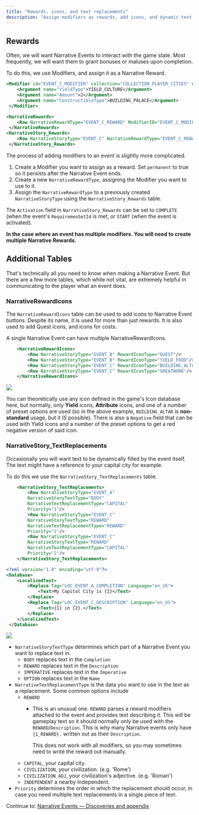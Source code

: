 ```yaml
---
title: "Rewards, icons, and text replacements"
description: "Assign modifiers as rewards, add icons, and dynamic text."
---
```


## Rewards

Often, we will want Narrative Events to interact with the game state. Most frequently, we will want them to grant bonuses or maluses upon completion.

To do this, we use Modifiers, and assign it as a Narrative Reward.

``` xml lines icon="file-xml" id="official-guides-narrative-events-rewards__f4947192" tag="xml"
<Modifier id="EVENT_C_MODIFIER" collection="COLLECTION_PLAYER_CITIES" effect="EFFECT_CITY_ADJUST_CONSTRUCTIBLE_YIELD" permanent="true">
    <Argument name="YieldType">YIELD_CULTURE</Argument>
    <Argument name="Amount">2</Argument>
    <Argument name="ConstructibleType">BUILDING_PALACE</Argument>
 </Modifier>
```

``` xml lines icon="file-xml" id="official-guides-narrative-events-rewards__30dd0846" tag="xml"
<NarrativeRewards>
    <Row NarrativeRewardType="EVENT_C_REWARD" ModifierID="EVENT_C_MODIFIER"/>
 </NarrativeRewards>
<NarrativeStory_Rewards>
    <Row NarrativeStoryType="EVENT_C" NarrativeRewardType="EVENT_C_REWARD" Activation="COMPLETE"/>
 </NarrativeStory_Rewards>
```

The process of adding modifiers to an event is slightly more complicated.

1. Create a Modifier you want to assign as a reward. Set `permanent` to true so it persists after the Narrative Event ends.
2. Create a new `NarrativeRewardType`, assigning the Modifier you want to use to it.
3. Assign the `NarrativeRewardType` to a previously created `NarrativeStoryType` using the `NarrativeStory_Rewards` table.

The `Activation` field in `NarrativeStory_Rewards` can be set to `COMPLETE` (when the event's `RequiremenSetId` is met, or `START` (when the event is activated).

**In the case where an event has multiple modifiers. You will need to create multiple Narrative Rewards.**

## Additional Tables

That's technically all you need to know when making a Narrative Event. But there are a few more tables, which while not vital, are extremely helpful in communicating to the player what an event does.

### NarrativeRewardIcons

The `NarrativeRewardIcons` table can be used to add icons to Narrative Event buttons. Despite its name, it is used for more than just rewards. It is also used to add Quest icons, and icons for costs.

A single Narrative Event can have multiple NarrativeRewardIcons.

``` xml lines icon="file-xml" id="official-guides-narrative-events-rewards__dc9cad06" tag="xml"
    <NarrativeRewardIcons>
        <Row NarrativeStoryType="EVENT_B" RewardIconType="QUEST"/>
        <Row NarrativeStoryType="EVENT_B" RewardIconType="YIELD_FOOD"/>
        <Row NarrativeStoryType="EVENT_C" RewardIconType="BUILDING_ALTAR"/>
        <Row NarrativeStoryType="EVENT_C" RewardIconType="GREATWORK"/>
    </NarrativeRewardIcons>
```

![](/civ7-official/modding/guides/images/NarrativeIcons.png)

You can theoretically use any icon defined in the game's Icon database here, but normally, only **Yield** icons, **Attribute** icons, and one of a number of preset options are used (so in the above example, `BUILDING_ALTAR` is **non-standard** usage, but it *IS* possible). There is also a `Negative` field that can be used with Yield icons and a number of the preset options to get a red negative version of said icon.

### NarrativeStory_TextReplacements

Occasionally you will want text to be dynamically filled by the event itself. The text might have a reference to your capital city for example.

To do this we use the `NarrativeStory_TextReplacements` table.

``` xml lines icon="file-xml" id="official-guides-narrative-events-rewards__89da8c77" tag="xml"
    <NarrativeStory_TextReplacements>
        <Row NarrativeStoryType="EVENT_A" 
        NarrativeStoryTextType="BODY" 
        NarrativeTextReplacementType="CAPITAL"
        Priority="1"/>
        <Row NarrativeStoryType="EVENT_C" 
        NarrativeStoryTextType="REWARD" 
        NarrativeTextReplacementType="REWARD"
        Priority="1"/>
        <Row NarrativeStoryType="EVENT_C" 
        NarrativeStoryTextType="REWARD" 
        NarrativeTextReplacementType="CAPITAL"
        Priority="2"/>
    </NarrativeStory_TextReplacements>
```

``` xml lines icon="file-xml" id="official-guides-narrative-events-rewards__d86398e5" tag="xml"
<?xml version="1.0" encoding="utf-8"?>
<Database>
    <LocalizedText>
        <Replace Tag="LOC_EVENT_A_COMPLETION" Language="en_US">
            <Text>My Capital City is {1}</Text>
        </Replace>
        <Replace Tag="LOC_EVENT_C_DESCRIPTION" Language="en_US">
            <Text>{1} in {2}.</Text>
        </Replace>
    </LocalizedText>
 </Database>
```

![](/civ7-official/modding/guides/images/NarrativeTextReplacements.png)

* `NarrativeStoryTextType` determines which part of a Narrative Event you want to replace text in.
    * `BODY` replaces text in the `Completion`
    * `REWARD` replaces text in the `Description`
    * `IMPERATIVE` replaces text in the `Imperative`
    * `OPTION` replaces text in the `Name`
* `NarrativeTextReplacementType` is the data you want to use in the text as a replacement. Some common options include
    * `REWARD`
        * This is an unusual one. `REWARD` parses a reward modifiers attached to the event and provides text describing it. This will be gameplay text so it should normally only be used with the `REWARD`/`Description`. This is why many Narrative events only have `{1_REWARD}.` written out as their `Description`.
          
          This does not work with all modifiers, so you may sometimes need to write the reward out manually.
    * `CAPITAL`, your capital city.
    * `CIVILIZATION`, your civilization. (e.g. 'Rome')
    * `CIVILIZATION_ADJ`, your civilization's adjective. (e.g. 'Roman')
    * `INDEPENDENT` a nearby Independent.
* `Priority` determines the order in which the replacement should occur, in case you need multiple text replacements in a single piece of text.

Continue to: [Narrative Events — Discoveries and appendix](/official/guides/narrative-events-discoveries)


